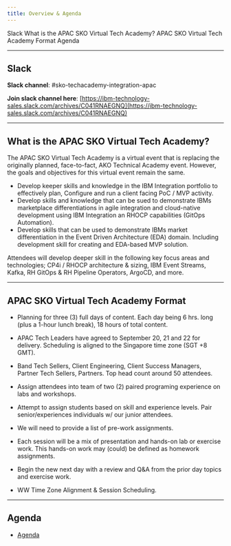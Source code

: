 ```yaml
---
title: Overview & Agenda
---
```


<AnchorLinks>
  <AnchorLink>Slack</AnchorLink>
  <AnchorLink>What is the APAC SKO Virtual Tech Academy?</AnchorLink>
  <AnchorLink>APAC SKO Virtual Tech Academy Format</AnchorLink>
  <AnchorLink>Agenda</AnchorLink>
</AnchorLinks>

***

## Slack

**Slack channel**: #sko-techacademy-integration-apac

**Join slack channel here**: [https://ibm-technology-sales.slack.com/archives/C041RNAEGNQ](https://ibm-technology-sales.slack.com/archives/C041RNAEGNQ)

***

## What is the APAC SKO Virtual Tech Academy?

The APAC SKO Virtual Tech Academy is a virtual event that is replacing the originally planned, face-to-fact, AKO Technical Academy event.  However, the goals and objectives for this virtual event remain the same.

  - Develop keeper skills and knowledge in the IBM Integration portfolio to effectively plan, Configure and run a client facing PoC / MVP activity.
  - Develop skills and knowledge that can be sued to demonstrate IBMs marketplace differentiations in agile integration and cloud-native development using IBM Integration an RHOCP capabilities (GitOps Automation).
  - Develop skills that can be used to demonstrate IBMs market differentiation in the Event Driven Architecture (EDA) domain.  Including development skill for creating and EDA-based MVP solution.

Attendees will develop deeper skill in the following key focus areas and technologies; CP4i / RHOCP architecture & sizing, IBM Event Streams, Kafka, RH GitOps & RH Pipeline Operators, ArgoCD, and more.


***

## APAC SKO Virtual Tech Academy Format

  - Planning for three (3) full days of content.  Each day being 6 hrs. long (plus a 1-hour lunch break), 18 hours of total content.

  - APAC Tech Leaders have agreed to September 20, 21 and 22 for delivery.  Scheduling is aligned to the Singapore time zone (SGT +8 GMT).

  - Band Tech Sellers, Client Engineering, Client Success Managers, Partner Tech Sellers, Partners.  Top head count around 50 attendees.

  - Assign attendees into team of two (2) paired programing experience on labs and workshops.

  - Attempt to assign students based on skill and experience levels.  Pair senior/experiences individuals w/ our junior attendees.

  - We will need to provide a list of pre-work assignments.

  - Each session will be a mix of presentation and hands-on lab or exercise work.  This hands-on work may (could) be defined as homework assignments.

  - Begin the new next day with a review and Q&A from the prior day topics and exercise work.

  - WW Time Zone Alignment & Session Scheduling.


***

## Agenda

  - [Agenda](/gitops/labdetailed/)
